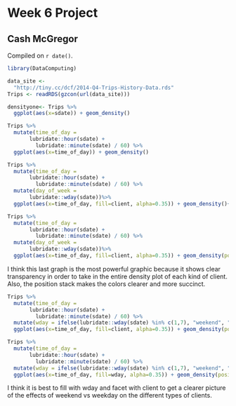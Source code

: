 # Week 6 Project

## Cash McGregor

<!-- leave this material as is -->
Compiled on `r date()`.

```r
library(DataComputing)
```

```r
data_site <- 
  "http://tiny.cc/dcf/2014-Q4-Trips-History-Data.rds" 
Trips <- readRDS(gzcon(url(data_site)))

```

```r
densityone<- Trips %>%
  ggplot(aes(x=sdate)) + geom_density()

```

```r
Trips %>% 
  mutate(time_of_day = 
       lubridate::hour(sdate) + 
         lubridate::minute(sdate) / 60) %>%
  ggplot(aes(x=time_of_day)) + geom_density()
```

```r
Trips %>% 
  mutate(time_of_day = 
       lubridate::hour(sdate) + 
         lubridate::minute(sdate) / 60) %>%
  mutate(day_of_week = 
       lubridate::wday(sdate))%>%
  ggplot(aes(x=time_of_day, fill=client, alpha=0.35)) + geom_density()+facet_wrap(~ day_of_week)
```


```r
Trips %>% 
  mutate(time_of_day = 
       lubridate::hour(sdate) + 
         lubridate::minute(sdate) / 60) %>%
  mutate(day_of_week = 
       lubridate::wday(sdate))%>%
  ggplot(aes(x=time_of_day, fill=client, alpha=0.35)) + geom_density(position=position_stack())+facet_wrap(~ day_of_week)

```
I think this last graph is the most powerful graphic because it shows clear transparency in order to take in the entire density plot of each kind of client. Also, the position stack makes the colors clearer and more succinct.
```r
Trips %>% 
  mutate(time_of_day = 
       lubridate::hour(sdate) + 
         lubridate::minute(sdate) / 60) %>%
  mutate(wday = ifelse(lubridate::wday(sdate) %in% c(1,7), "weekend", "weekday")) %>%
  ggplot(aes(x=time_of_day, fill=client, alpha=0.35)) + geom_density(position=position_stack())+facet_wrap(~ wday)
```

```r
Trips %>% 
  mutate(time_of_day = 
       lubridate::hour(sdate) + 
         lubridate::minute(sdate) / 60) %>%
  mutate(wday = ifelse(lubridate::wday(sdate) %in% c(1,7), "weekend", "weekday")) %>%
  ggplot(aes(x=time_of_day, fill=wday, alpha=0.35)) + geom_density(position=position_stack())+facet_wrap(~ client)


```
I think it is best to fill with wday and facet with client to get a clearer picture of the effects of weekend vs weekday on the different types of clients.